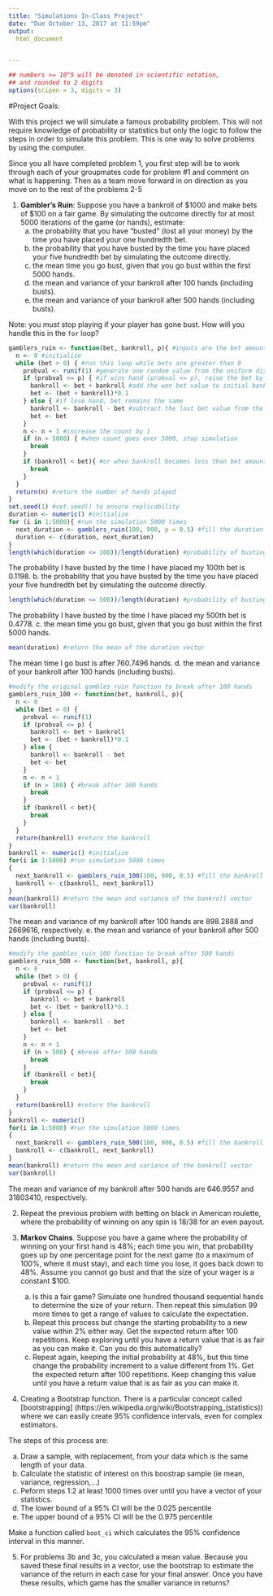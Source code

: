 ```yaml
---
title: "Simulations In-Class Project"
date: "Due October 13, 2017 at 11:59pm"
output:
  html_document


---
```


<style type="text/css">
.table {

    width: 80%;
    margin-left:10%; 
    margin-right:10%;
}
</style>
```r
## numbers >= 10^5 will be denoted in scientific notation,
## and rounded to 2 digits
options(scipen = 3, digits = 3)
```




#Project Goals:



With this project we will simulate a famous probability problem. This will not require knowledge of probability or statistics but only the logic to follow the steps in order to simulate this problem. This is one way to solve problems by using the computer. 


Since you all have completed problem 1, you first step will be to work through each of your groupmates code for problem #1 and comment on what is happening. Then as a team move forward in on direction as you move on to the rest of the problems 2-5

 1. **Gambler's Ruin**: Suppose you have a bankroll of $1000 and make bets of $100 on a fair game. By simulating the outcome directly for at most 5000 iterations of the game (or hands), estimate:
    a. the probability that you have "busted" (lost all your money) by the time you have placed your one hundredth bet. 
    b. the probability that you have busted by the time you have placed your five hundredth bet by simulating the outcome directly. 
    c. the mean time you go bust, given that you go bust within the first 5000 hands.
    d. the mean and variance of your bankroll after 100 hands (including busts).
    e. the mean and variance of your bankroll after 500 hands (including busts).
 
Note: you *must* stop playing if your player has gone bust. How will you handle this in the `for` loop?

```r
gamblers_ruin <- function(bet, bankroll, p){ #inputs are the bet amount (bet), the starting bankroll minus the first placed bet amount (bankroll), and the probabilty of sucess (p)
  n <- 0 #initialize 
  while (bet > 0) { #run this loop while bets are greater than 0
    probval <- runif(1) #generate one random value from the uniform distribution, use it as the probability of winning the hand
    if (probval <= p) { #if wins hand (probval <= p), raise the bet by fixed fraction of bankroll (10%)
      bankroll <- bet + bankroll #add the won bet value to initial bankroll value
      bet <- (bet + bankroll)*0.1 
    } else { #if lose hand, bet remains the same
      bankroll <- bankroll - bet #subtract the lost bet value from the initial bankroll value
      bet <- bet
    }
    n <- n + 1 #increase the count by 1
    if (n > 5000) { #when count goes over 5000, stop simulation
      break
    }
    if (bankroll < bet){ #or when bankroll becomes less than bet amount, stop simulation
      break
    }
  }
  return(n) #return the number of hands played
}
set.seed(1) #set.seed() to ensure replicability
duration <- numeric() #initialize
for (i in 1:5000){ #run the simulation 5000 times
  next_duration <- gamblers_ruin(100, 900, p = 0.5) #fill the duration vector using the gamblers_ruin function
  duration <- c(duration, next_duration)
}
length(which(duration <= 100))/length(duration) #probability of busting by the 100th bet
```
The probability I have busted by the time I have placed my 100th bet is 0.1198.
    b. the probability that you have busted by the time you have placed your five hundredth bet by simulating the outcome directly. 
```r
length(which(duration <= 500))/length(duration) #probability of busting by the 500th bet
```
The probability I have busted by the time I have placed my 500th bet is 0.4778.
    c. the mean time you go bust, given that you go bust within the first 5000 hands.
```r
mean(duration) #return the mean of the duration vector
```
The mean time I go bust is after 760.7496 hands.
    d. the mean and variance of your bankroll after 100 hands (including busts).
```r
#modify the original gambles_ruin function to break after 100 hands
gamblers_ruin_100 <- function(bet, bankroll, p){
  n <- 0
  while (bet > 0) {
    probval <- runif(1)
    if (probval <= p) {
      bankroll <- bet + bankroll
      bet <- (bet + bankroll)*0.1
    } else {
      bankroll <- bankroll - bet
      bet <- bet
    }
    n <- n + 1
    if (n > 100) { #break after 100 hands
      break
    }
    if (bankroll < bet){
      break
    }
  }
  return(bankroll) #return the bankroll
}
bankroll <- numeric() #initialize
for(i in 1:5000) #run simulation 5000 times
{
  next_bankroll <- gamblers_ruin_100(100, 900, 0.5) #fill the bankroll vector using the modified gamblers_ruin function
  bankroll <- c(bankroll, next_bankroll)
}
mean(bankroll) #return the mean and variance of the bankroll vector
var(bankroll)
```
The mean and variance of my bankroll after 100 hands are 898.2888 and 2669616, respectively.
    e. the mean and variance of your bankroll after 500 hands (including busts).
```r
#modify the gambles_ruin_100 function to break after 500 hands
gamblers_ruin_500 <- function(bet, bankroll, p){
  n <- 0
  while (bet > 0) {
    probval <- runif(1)
    if (probval <= p) {
      bankroll <- bet + bankroll
      bet <- (bet + bankroll)*0.1
    } else {
      bankroll <- bankroll - bet
      bet <- bet
    }
    n <- n + 1
    if (n > 500) { #break after 500 hands
      break
    }
    if (bankroll < bet){
      break
    }
  }
  return(bankroll) #return the bankroll
}
bankroll <- numeric()
for(i in 1:5000) #run the simulation 5000 times
{
  next_bankroll <- gamblers_ruin_500(100, 900, 0.5) #fill the bankroll vector using the modified gamblers_ruin function
  bankroll <- c(bankroll, next_bankroll)
}
mean(bankroll) #return the mean and variance of the bankroll vector
var(bankroll)
```
The mean and variance of my bankroll after 500 hands are 646.9557 and 31803410, respectively.

2. Repeat the previous problem with betting on black in American roulette, where the probability of winning on any spin is 18/38 for an even payout.

3. **Markov Chains**. Suppose you have a game where the probability of winning on your first hand is 48%; each time you win, that probability goes up by one percentage point for the next game (to a maximum of 100%, where it must stay), and each time you lose, it goes back down to 48%. Assume you cannot go bust and that the size of your wager is a constant $100.
    a. Is this a fair game? Simulate one hundred thousand sequential hands to determine the size of your return. Then repeat this simulation 99 more times to get a range of values to calculate the expectation.
    b. Repeat this process but change the starting probability to a new value within 2% either way. Get the expected return after 100 repetitions. Keep exploring until you have a return value that is as fair as you can make it. Can you do this automatically?
    c. Repeat again, keeping the initial probability at 48%, but this time change the probability increment to a value different from 1%. Get the expected return after 100 repetitions. Keep changing this value until you have a return value that is as fair as you can make it. 


4. Creating a Bootstrap function. There is a particular concept called [bootstrapping]
(https://en.wikipedia.org/wiki/Bootstrapping_(statistics)) where we can easily create 95% confidence intervals, even for complex estimators.

The steps of this process are:

  a. Draw a sample, with replacement, from your data which is the same length of your data.
  b. Calculate the statistic of interest on this boostrap sample (ie mean, variance, regression,...)
  c. Peform steps 1:2 at least 1000 times over until you have a vector of your statistics. 
  d. The lower bound of a 95% CI will be the 0.025 percentile
  e. The upper bound of a 95% CI will be the 0.975 percentile

Make a function called `boot_ci` which calculates the 95% confidence interval in this manner. 

5. For problems 3b and 3c, you calculated a mean value. Because you saved these final results in a vector, use the bootstrap to estimate the variance of the return in each case for your final answer. Once you have these results, which game has the smaller variance in returns?